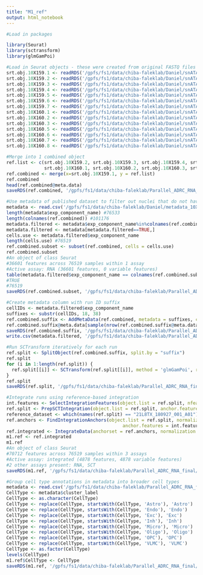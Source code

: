 ```yaml
---
title: "M1_ref"
output: html_notebook
---
```


```r
#Load in packages

library(Seurat)
library(sctransform)
library(glmGamPoi)

#Load in Seurat objects - these were created from original FASTQ files that were re-processed with Cell Ranger v4.0 (10X Genomics) and aligned to GRCh38
srt.obj.10X159.1 <- readRDS('/gpfs/fs1/data/chiba-faleklab/Daniel/snATAC.snRNA.R01/R.objects/celltype.annotation/m1.10X.seurat.objects.added.suffix/seurat.obj_10X159-1.rds')
srt.obj.10X159.2 <- readRDS('/gpfs/fs1/data/chiba-faleklab/Daniel/snATAC.snRNA.R01/R.objects/celltype.annotation/m1.10X.seurat.objects.added.suffix/seurat.obj_10X159-2.rds')
srt.obj.10X159.3 <- readRDS('/gpfs/fs1/data/chiba-faleklab/Daniel/snATAC.snRNA.R01/R.objects/celltype.annotation/m1.10X.seurat.objects.added.suffix/seurat.obj_10X159-3.rds')
srt.obj.10X159.4 <- readRDS('/gpfs/fs1/data/chiba-faleklab/Daniel/snATAC.snRNA.R01/R.objects/celltype.annotation/m1.10X.seurat.objects.added.suffix/seurat.obj_10X159-4.rds')
srt.obj.10X159.5 <- readRDS('/gpfs/fs1/data/chiba-faleklab/Daniel/snATAC.snRNA.R01/R.objects/celltype.annotation/m1.10X.seurat.objects.added.suffix/seurat.obj_10X159-5.rds')
srt.obj.10X159.6 <- readRDS('/gpfs/fs1/data/chiba-faleklab/Daniel/snATAC.snRNA.R01/R.objects/celltype.annotation/m1.10X.seurat.objects.added.suffix/seurat.obj_10X159-6.rds')
srt.obj.10X159.7 <- readRDS('/gpfs/fs1/data/chiba-faleklab/Daniel/snATAC.snRNA.R01/R.objects/celltype.annotation/m1.10X.seurat.objects.added.suffix/seurat.obj_10X159-7.rds')
srt.obj.10X160.1 <- readRDS('/gpfs/fs1/data/chiba-faleklab/Daniel/snATAC.snRNA.R01/R.objects/celltype.annotation/m1.10X.seurat.objects.added.suffix/seurat.obj_10X160-1.rds')
srt.obj.10X160.2 <- readRDS('/gpfs/fs1/data/chiba-faleklab/Daniel/snATAC.snRNA.R01/R.objects/celltype.annotation/m1.10X.seurat.objects.added.suffix/seurat.obj_10X160-2.rds')
srt.obj.10X160.3 <- readRDS('/gpfs/fs1/data/chiba-faleklab/Daniel/snATAC.snRNA.R01/R.objects/celltype.annotation/m1.10X.seurat.objects.added.suffix/seurat.obj_10X160-3.rds')
srt.obj.10X160.5 <- readRDS('/gpfs/fs1/data/chiba-faleklab/Daniel/snATAC.snRNA.R01/R.objects/celltype.annotation/m1.10X.seurat.objects.added.suffix/seurat.obj_10X160-5.rds')
srt.obj.10X160.6 <- readRDS('/gpfs/fs1/data/chiba-faleklab/Daniel/snATAC.snRNA.R01/R.objects/celltype.annotation/m1.10X.seurat.objects.added.suffix/seurat.obj_10X160-6.rds')
srt.obj.10X160.7 <- readRDS('/gpfs/fs1/data/chiba-faleklab/Daniel/snATAC.snRNA.R01/R.objects/celltype.annotation/m1.10X.seurat.objects.added.suffix/seurat.obj_10X160-7.rds')
srt.obj.10X160.8 <- readRDS('/gpfs/fs1/data/chiba-faleklab/Daniel/snATAC.snRNA.R01/R.objects/celltype.annotation/m1.10X.seurat.objects.added.suffix/seurat.obj_10X160-8.rds')

#Merge into 1 combined object
ref.list <- c(srt.obj.10X159.2, srt.obj.10X159.3, srt.obj.10X159.4, srt.obj.10X159.5, srt.obj.10X159.6, srt.obj.10X159.7,
              srt.obj.10X160.1, srt.obj.10X160.2, srt.obj.10X160.3, srt.obj.10X160.5, srt.obj.10X160.6, srt.obj.10X160.7, srt.obj.10X160.8)
ref.combined <- merge(x=srt.obj.10X159.1, y = ref.list)
ref.combined
head(ref.combined@meta.data)
saveRDS(ref.combined, '/gpfs/fs1/data/chiba-faleklab/Parallel_ADRC_RNA_final/objects/human.m1.ref_combined.rds')

#Use metadata of published dataset to filter out nuclei that do not have cell type annotations
metadata <- read.csv('/gpfs/fs1/data/chiba-faleklab/Daniel/metadata_10X_M1.csv')
length(metadata$exp_component_name) #76533
length(colnames(ref.combined)) #101176
metadata.filtered <- metadata$exp_component_name%in%colnames(ref.combined)
metadata.filtered <- metadata[metadata.filtered==TRUE,]
cells.use <- metadata.filtered$exp_component_name
length(cells.use) #76519
ref.combined.subset <- subset(ref.combined, cells = cells.use)
ref.combined.subset
#An object of class Seurat
#36601 features across 76519 samples within 1 assay
#Active assay: RNA (36601 features, 0 variable features)
table(metadata.filtered$exp_component_name == colnames(ref.combined.subset))
#TRUE 
#76519
saveRDS(ref.combined.subset, '/gpfs/fs1/data/chiba-faleklab/Parallel_ADRC_RNA_final/objects/human.m1.ref_combined_filtered.rds')

#Create metadata column with run ID suffix
cellIDs <- metadata.filtered$exp_component_name
suffixes <- substr(cellIDs, 18, 38)
ref.combined.suffix <- AddMetaData(ref.combined, metadata = suffixes, col.name = 'suffix')
ref.combined.suffix@meta.data[sample(nrow(ref.combined.suffix@meta.data), 20), ] #check work
saveRDS(ref.combined.suffix, '/gpfs/fs1/data/chiba-faleklab/Parallel_ADRC_RNA_final/objects/human.m1.ref_combined_filtered_suffixes.rds')
write.csv(metadata.filtered, '/gpfs/fs1/data/chiba-faleklab/Parallel_ADRC_RNA_final/csv_files/human.m1.ref_metadata_filtered.csv')

#Run SCTransform iteratively for each run
ref.split <- SplitObject(ref.combined.suffix, split.by = "suffix")
ref.split
for (i in 1:length(ref.split)) {
  ref.split[[i]] <- SCTransform(ref.split[[i]], method = 'glmGamPoi', return.only.var.genes = FALSE, verbose = FALSE)
}
ref.split
saveRDS(ref.split, '/gpfs/fs1/data/chiba-faleklab/Parallel_ADRC_RNA_final/objects/human.m1.ref_combined_sctransform.rds')

#Integrate runs using reference-based integration
int.features <- SelectIntegrationFeatures(object.list = ref.split, nfeatures = 10000)
ref.split <- PrepSCTIntegration(object.list = ref.split, anchor.features = int.features)
reference_dataset <- which(names(ref.split) == "21L8TX_180927_001_A01")
ref.anchors <- FindIntegrationAnchors(object.list = ref.split, normalization.method = "SCT", 
                                           anchor.features = int.features, reference = reference_dataset)
ref.integrated <- IntegrateData(anchorset = ref.anchors, normalization.method = "SCT")
m1.ref <- ref.integrated
m1.ref
#An object of class Seurat 
#70712 features across 76519 samples within 3 assays 
#Active assay: integrated (4878 features, 4878 variable features)
#2 other assays present: RNA, SCT
saveRDS(m1.ref, '/gpfs/fs1/data/chiba-faleklab/Parallel_ADRC_RNA_final/objects/human.m1.ref_integrated.rds')

#Group cell type annotations in metadata into broader cell types
metadata <- read.csv('/gpfs/fs1/data/chiba-faleklab/Parallel_ADRC_RNA_final/csv_files/human.m1.ref_metadata_filtered.csv')
CellType <- metadata$cluster_label
CellType <- as.character(CellType)
CellType <- replace(CellType, startsWith(CellType, 'Astro'), 'Astro')
CellType <- replace(CellType, startsWith(CellType, 'Endo'), 'Endo')
CellType <- replace(CellType, startsWith(CellType, 'Exc'), 'Exc')
CellType <- replace(CellType, startsWith(CellType, 'Inh'), 'Inh')
CellType <- replace(CellType, startsWith(CellType, 'Micro'), 'Micro')
CellType <- replace(CellType, startsWith(CellType, 'Oligo'), 'Oligo') 
CellType <- replace(CellType, startsWith(CellType, 'OPC'), 'OPC')
CellType <- replace(CellType, startsWith(CellType, 'VLMC'), 'VLMC')
CellType <- as.factor(CellType)
levels(CellType)
m1.ref$CellType <- CellType
saveRDS(m1.ref, '/gpfs/fs1/data/chiba-faleklab/Parallel_ADRC_RNA_final/objects/human.m1.ref_celltypes_10000.int.features.rds')
```
